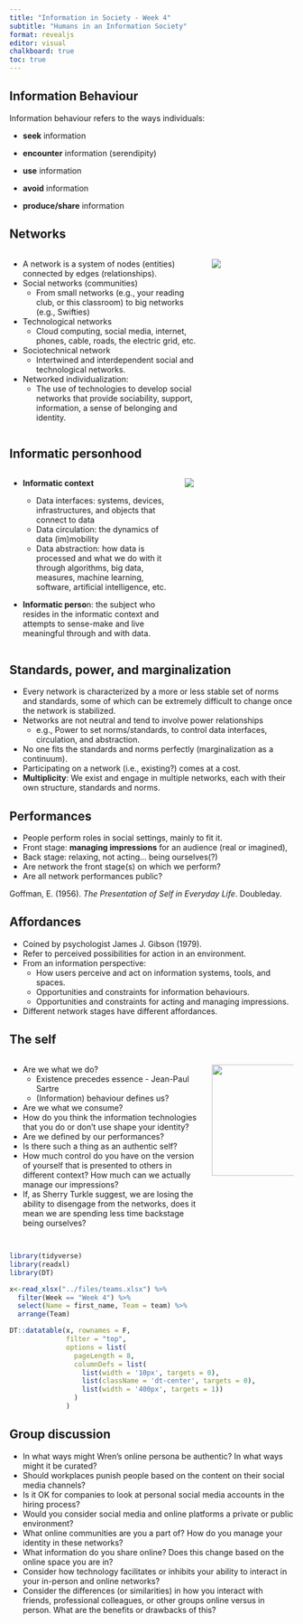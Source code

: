 ```yaml
---
title: "Information in Society - Week 4"
subtitle: "Humans in an Information Society"
format: revealjs
editor: visual
chalkboard: true
toc: true
---
```


## Information Behaviour {.smaller}

Information behaviour refers to the ways individuals:

-   **seek** information

-   **encounter** information (serendipity)

-   **use** information

-   **avoid** information

-   **produce/share** information

## Networks {.smaller}

::::: columns
::: {.column width="70%"}
-   A network is a system of nodes (entities) connected by edges (relationships).
-   Social networks (communities)
    -   From small networks (e.g., your reading club, or this classroom) to big networks (e.g., Swifties)
-   Technological networks
    -   Cloud computing, social media, internet, phones, cable, roads, the electric grid, etc.
-   Sociotechnical network
    -   Intertwined and interdependent social and technological networks.
-   Networked individualization:
    -   The use of technologies to develop social networks that provide sociability, support, information, a sense of belonging and identity.
:::

::: {.column width="30%"}
![](images/clipboard-4087434777.png)
:::
:::::

## Informatic personhood {.smaller}

::::: columns
::: {.column width="60%"}
-   **Informatic context**

    -   Data interfaces: systems, devices, infrastructures, and objects that connect to data
    -   Data circulation: the dynamics of data (im)mobility
    -   Data abstraction: how data is processed and what we do with it through algorithms, big data, measures, machine learning, software, artificial intelligence, etc.

-   **Informatic perso**n: the subject who resides in the informatic context and attempts to sense-make and live meaningful through and with data.
:::

::: {.column width="40%"}
![](images/clipboard-559121853.png){fig-align="center"}
:::
:::::

## Standards, power, and marginalization {.smaller}

-   Every network is characterized by a more or less stable set of norms and standards, some of which can be extremely difficult to change once the network is stabilized.
-   Networks are not neutral and tend to involve power relationships
    -   e.g., Power to set norms/standards, to control data interfaces, circulation, and abstraction.
-   No one fits the standards and norms perfectly (marginalization as a continuum).
-   Participating on a network (i.e., existing?) comes at a cost.
-   **Multiplicity**: We exist and engage in multiple networks, each with their own structure, standards and norms.

## Performances {.smaller}

-   People perform roles in social settings, mainly to fit it.
-   Front stage: **managing impressions** for an audience (real or imagined),
-   Back stage: relaxing, not acting... being ourselves(?)
-   Are network the front stage(s) on which we perform?
-   Are all network performances public?

Goffman, E. (1956). *The Presentation of Self in Everyday Life*. Doubleday.

## Affordances {.smaller}

-   Coined by psychologist James J. Gibson (1979).
-   Refer to perceived possibilities for action in an environment.
-   From an information perspective:
    -   How users perceive and act on information systems, tools, and spaces.
    -   Opportunities and constraints for information behaviours.
    -   Opportunities and constraints for acting and managing impressions.
-   Different network stages have different affordances.

## The self {.smaller}

::::: columns
::: {.column width="70%"}
-   Are we what we do?
    -   Existence precedes essence - Jean-Paul Sartre
    -   (Information) behaviour defines us?
-   Are we what we consume?
-   How do you think the information technologies that you do or don’t use shape your identity?
-   Are we defined by our performances?
-   Is there such a thing as an authentic self?
-   How much control do you have on the version of yourself that is presented to others in different context? How much can we actually manage our impressions?
-   If, as Sherry Turkle suggest, we are losing the ability to disengage from the networks, does it mean we are spending less time backstage being ourselves?
:::

::: {.column width="30%"}
![](images/clipboard-1082231306.png){fig-align="center" width="197"}
:::
:::::

##  {.smaller}

```r
library(tidyverse)
library(readxl)
library(DT)

x<-read_xlsx("../files/teams.xlsx") %>%
  filter(Week == "Week 4") %>%  
  select(Name = first_name, Team = team) %>% 
  arrange(Team)

DT::datatable(x, rownames = F,
              filter = "top",
              options = list(
                pageLength = 8,
                columnDefs = list(
                  list(width = '10px', targets = 0),
                  list(className = 'dt-center', targets = 0),
                  list(width = '400px', targets = 1))
                )
              )
```

## Group discussion {.smaller}

-   In what ways might Wren’s online persona be authentic? In what ways might it be curated?  
-   Should workplaces punish people based on the content on their social media channels?
-   Is it OK for companies to look at personal social media accounts in the hiring process?
-   Would you consider social media and online platforms a private or public environment?
-   What online communities are you a part of? How do you manage your identity in these networks?
-   What information do you share online? Does this change based on the online space you are in?
-   Consider how technology facilitates or inhibits your ability to interact in your in-person and online networks?
-   Consider the differences (or similarities) in how you interact with friends, professional colleagues, or other groups online versus in person. What are the benefits or drawbacks of this?

